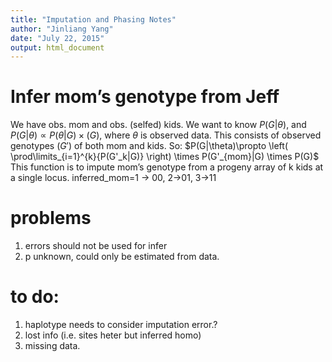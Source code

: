 ```yaml
---
title: "Imputation and Phasing Notes"
author: "Jinliang Yang"
date: "July 22, 2015"
output: html_document
---
```


# Infer mom's genotype from Jeff
We have obs. mom and obs. (selfed) kids.  We want to know $P(G|\theta)$, and $P(G|\theta) \propto P(\theta|G) \times (G)$, 
where $\theta$ is observed data.  This consists of observed genotypes ($G'$) of both mom and kids. So:
$P(G|\theta)\propto \left( \prod\limits_{i=1}^{k}{P(G'_k|G)} \right) \times P(G'_{mom}|G) \times P(G)$
This function is to impute mom's genotype from a progeny array of k kids at a single locus.
inferred_mom=1 -> 00, 2->01, 3->11

# problems
1. errors should not be used for infer
2. p unknown, could only be estimated from data.

# to do:
1. haplotype needs to consider imputation error.?
2. lost info (i.e. sites heter but inferred homo)
3. missing data.
